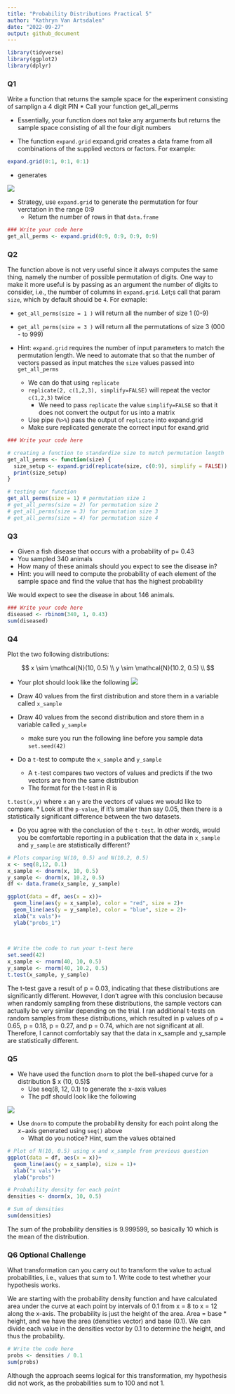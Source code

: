 ```yaml
---
title: "Probability Distributions Practical 5"
author: "Kathryn Van Artsdalen"
date: "2022-09-27"
output: github_document
---
```


```r
library(tidyverse)
library(ggplot2)
library(dplyr)
```

###  Q1
Write a function that returns the sample space for the experiment consisting of samplign a 4 digit PIN
  * Call your function get_all_perms

  * Essentially, your function does not take any arguments but returns the sample space consisting of all the four digit numbers
   
  * The function `expand.grid` expand.grid creates a data frame from all combinations of the supplied vectors or factors. For example:
 
```r
expand.grid(0:1, 0:1, 0:1)
```
 

* generates  

![](https://www.dropbox.com/s/cnlt4fg8rxd01d6/expand.grid.png?dl=1)
 

* Strategy, use `expand.grid` to generate the permutation for four verctation in the range 0:9
  * Return the number of rows in that `data.frame`

  

```r
### Write your code here
get_all_perms <- expand.grid(0:9, 0:9, 0:9, 0:9)
```


###  Q2

The function above is not very useful since it always computes the same thing, namely the number of possible permutation of digits. One way to make it more useful is by passing as an argument the number of digits to consider, i.e., the number of columns in `expand.grid`. Let;s call that param `size`, which by default should be `4`. For exmaple:

*  `get_all_perms(size = 1 )` will return all the number of size 1 (0-9)
*  `get_all_perms(size = 3 )` will return all the permutations of size 3 (000 - to 999)


* Hint: `expand.grid` requires the number of input parameters to match the permutation length. We need to automate that so that the number of vectors passed as input matches the `size` values passed into `get_all_perms`
  * We can do that using `replicate`
  * `replicate(2, c(1,2,3), simplify=FALSE)` will repeat the vector `c(1,2,3)` twice
    * We need to pass `replicate` the value `simplify=FALSE` so that it does not convert the output for us into a matrix
  * Use pipe (`%>%`) pass the output of `replicate` into expand.grid
  * Make sure replicated generate the correct input for exand.grid
  

```r
### Write your code here

# creating a function to standardize size to match permutation length
get_all_perms <- function(size) {
  size_setup <- expand.grid(replicate(size, c(0:9), simplify = FALSE))
  print(size_setup)
}

# testing our function
get_all_perms(size = 1) # permutation size 1
# get_all_perms(size = 2) for permutation size 2
# get_all_perms(size = 3) for permutation size 3
# get_all_perms(size = 4) for permutation size 4

```

###  Q3

* Given a fish disease that occurs with a probability of p= 0.43
* You sampled 340 animals
* How many of these animals should you expect to see the disease in?
* Hint: you will need to compute the probability of each element of the sample space and find the value that has the highest probability

We would expect to see the disease in about 146 animals.
```r
### Write your code here
diseased <- rbinom(340, 1, 0.43)
sum(diseased)
```


### Q4
Plot the two following distributions:

$$
x \sim \mathcal{N}(10, 0.5) \\
y \sim \mathcal{N}(10.2, 0.5) \\
$$

* Your plot should look like the following
![](https://www.dropbox.com/s/psrjtl6abjla7z5/sample_gaussian_plot.png?dl=1)


* Draw 40 values from the first distribution and store them in a variable called `x_sample`
* Draw 40 values from the second distribution and store them in a variable called `y_sample`
  * make sure you run the following line before you sample data
  ```set.seed(42)```
 
* Do a `t-`test to compute the `x_sample` and `y_sample`
  * A `t-`test compares two vectors of values and predicts if the two vectors are from the same distribution
  * The format for the t-test in R is
 
 `t.test(x,y)` where `x` an `y` are the vectors of values we would like to compare.
  * Look at the `p-value`, if it's smaller than say 0.05, then there is a statistically significant difference between the two datasets.

* Do you agree with the conclusion of the `t-test`. In other words, would you be comfortable reporting in a publication that the data in `x_sample` and `y_sample` are statistically different?

```r
# Plots comparing N(10, 0.5) and N(10.2, 0.5)
x <- seq(8,12, 0.1)
x_sample <- dnorm(x, 10, 0.5)
y_sample <- dnorm(x, 10.2, 0.5)
df <- data.frame(x_sample, y_sample)

ggplot(data = df, aes(x = x))+
  geom_line(aes(y = x_sample), color = "red", size = 2)+
  geom_line(aes(y = y_sample), color = "blue", size = 2)+
  xlab("x vals")+
  ylab("probs_1")
  
  
```


```r
# Write the code to run your t-test here
set.seed(42)
x_sample <- rnorm(40, 10, 0.5)
y_sample <- rnorm(40, 10.2, 0.5)
t.test(x_sample, y_sample)
```
The t-test gave a result of p = 0.03, indicating that these distributions are significantly different. However, I don't agree with this conclusion because when randomly sampling from these distributions, the sample vectors can actually be very similar depending on the trial. I ran additional t-tests on random samples from these distributions, which resulted in p values of p = 0.65, p = 0.18, p = 0.27, and p = 0.74, which are not significant at all. Therefore, I cannot comfortably say that the data in x_sample and y_sample are statistically different. 

### Q5

* We have used the function `dnorm` to plot the bell-shaped curve for a distribution $ x \sim \mathcal{N}(10, 0.5)$
  * Use seq(8, 12, 0.1) to generate the x-axis values
  * The pdf should look like the following

![](https://www.dropbox.com/s/jl2c2atpkxze7ev/sample_pdf_sum_question.png?dl=1)

* Use `dnorm` to compute the probability density for each point along the $x-$axis generated using `seq()` above
  * What do you notice? Hint, sum the values obtained
  
```r
# Plot of N(10, 0.5) using x and x_sample from previous question
ggplot(data = df, aes(x = x))+
  geom_line(aes(y = x_sample), size = 1)+
  xlab("x vals")+
  ylab("probs")
```


```r
# Probability density for each point 
densities <- dnorm(x, 10, 0.5)

# Sum of densities
sum(densities)

```

The sum of the probability densities is 9.999599, so basically 10 which is the mean of the distribution.

### Q6 Optional Challenge

What transformation can you carry out to transform the value to actual probabilities, i.e., values that sum to 1.  Write code to test whether your hypothesis works.

We are starting with the probability density function and have calculated area under the curve at each point by intervals of 0.1 from x = 8 to x = 12 along the x-axis. The probability is just the height of the area. Area = base * height, and we have the area (densities vector) and base (0.1). We can divide each value in the densities vector by 0.1 to determine the height, and thus the probability.

```r
# Write the code here
probs <- densities / 0.1
sum(probs)
```

Although the approach seems logical for this transformation, my hypothesis did not work, as the probabilities sum to 100 and not 1.

